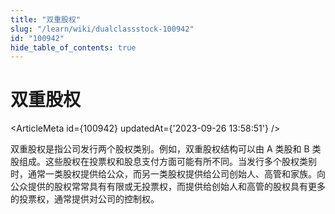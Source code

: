 ```yaml
---
title: "双重股权"
slug: "/learn/wiki/dualclassstock-100942"
id: "100942"
hide_table_of_contents: true
---
```



# 双重股权

<ArticleMeta id={100942} updatedAt={'2023-09-26 13:58:51'} />
<div className='border-solid border-b border-t-0 my-4 border-[var(--ifm-color-gray-300)]' />

双重股权是指公司发行两个股权类别。例如，双重股权结构可以由 A 类股和 B 类股组成。这些股权在投票权和股息支付方面可能有所不同。当发行多个股权类别时，通常一类股权提供给公众，而另一类股权提供给公司创始人、高管和家族。向公众提供的股权常常具有有限或无投票权，而提供给创始人和高管的股权具有更多的投票权，通常提供对公司的控制权。
